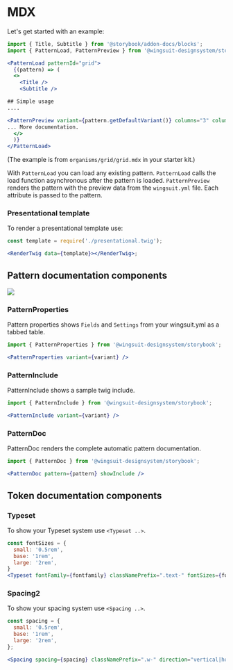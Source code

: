 # MDX
Let's get started with an example:

```jsx
import { Title, Subtitle } from '@storybook/addon-docs/blocks';
import { PatternLoad, PatternPreview } from '@wingsuit-designsystem/storybook';

<PatternLoad patternId="grid">
  {(pattern) => (
  <>
    <Title />
    <Subtitle />

## Simple usage
....

<PatternPreview variant={pattern.getDefaultVariant()} columns="3" columns_width="25x50x25"/>
... More documentation.
  </>
  )}
</PatternLoad>
```
(The example is from `organisms/grid/grid.mdx` in your starter kit.)

With `PatternLoad` you can load any existing pattern. `PatternLoad` calls the load function asynchronous after the pattern is loaded.
`PatternPreview` renders the pattern with the preview data from the `wingsuit.yml` file. Each attribute is passed to the pattern.

### Presentational template
To render a presentational template use:

```jsx
const template = require('./presentational.twig');

<RenderTwig data={template}></RenderTwig>;

```

## Pattern documentation components

<img src="images/grid-doc.png"/>

### PatternProperties
Pattern properties shows `Fields` and `Settings` from your wingsuit.yml as a tabbed table.
```jsx
import { PatternProperties } from '@wingsuit-designsystem/storybook';

<PatternProperties variant={variant} />
```
### PatternInclude
PatternInclude shows a sample twig include.
```jsx
import { PatternInclude } from '@wingsuit-designsystem/storybook';

<PatternInclude variant={variant} />
```
### PatternDoc
PatternDoc renders the complete automatic pattern documentation.
```jsx
import { PatternDoc } from '@wingsuit-designsystem/storybook';

<PatternDoc pattern={pattern} showInclude />
```


## Token documentation components

### Typeset
To show your Typeset system use `<Typeset ..>`.
```jsx
const fontSizes = {
  small: '0.5rem',
  base: '1rem',
  large: '2rem',
}
<Typeset fontFamily={fontfamily} classNamePrefix=".text-" fontSizes={fontSizes} />
```

### Spacing2
To show your spacing system use `<Spacing ..>`.
```jsx
const spacing = {
  small: '0.5rem',
  base: '1rem',
  large: '2rem',
};

<Spacing spacing={spacing} classNamePrefix=".w-" direction="vertical|horizontal"></Spacing>
```
